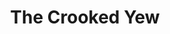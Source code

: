 ---
title: The Crooked Yew
publish: true
tuneMeta:
    rhythm: Reel
    album: 
        title: Welcome Here Again
        track: 5
    relatedLinks:
        - link:
            url: https://tunearch.org/wiki/Ewie_Wi%27_the_Crooked_Horn_(1)_(The)
            text: Traditional Tune Archive
tuneVideo:
    - video: 
        title: The Crooked Yew melody and shuffle
        src: /tunes/the-crooked-yew/the-crooked-yew-melody-and-shuffle.mp4
    - video: 
        title: The Crooked Yew shuffle
        src: /tunes/the-crooked-yew/the-crooked-yew-shuffle.mp4
---